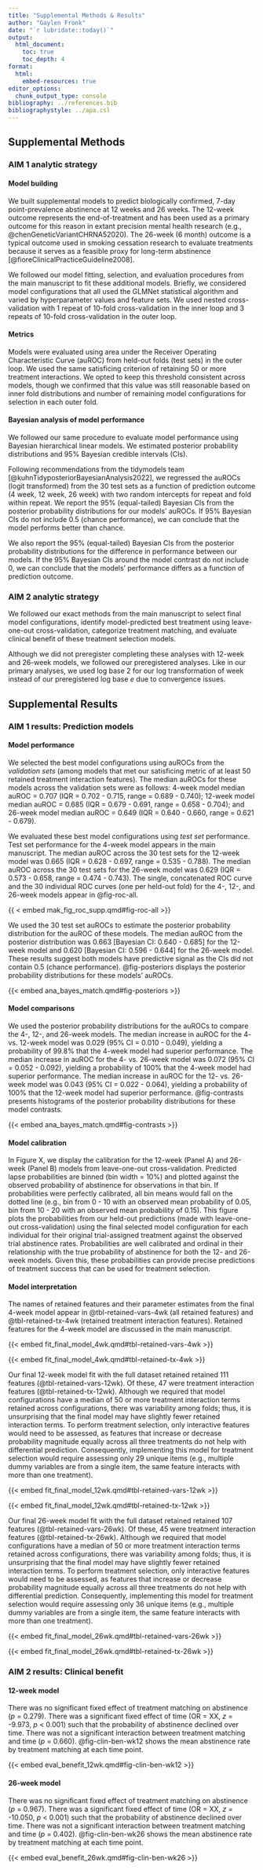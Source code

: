 ```yaml
---
title: "Supplemental Methods & Results"
author: "Gaylen Fronk"
date: "`r lubridate::today()`"
output: 
  html_document:
    toc: true 
    toc_depth: 4
format:
  html:
    embed-resources: true
editor_options: 
  chunk_output_type: console
bibliography: ../references.bib
bibliographystyle: ../apa.csl
---
```


## Supplemental Methods

### AIM 1 analytic strategy

#### Model building

We built supplemental models to predict biologically confirmed, 7-day point-prevalence abstinence at 12 weeks and 26 weeks. The 12-week outcome represents the end-of-treatment and has been used as a primary outcome for this reason in extant precision mental health research (e.g., @chenGeneticVariantCHRNA52020). The 26-week (6 month) outcome is a typical outcome used in smoking cessation research to evaluate treatments because it serves as a feasible proxy for long-term abstinence [@fioreClinicalPracticeGuideline2008].

We followed our model fitting, selection, and evaluation procedures from the main manuscript to fit these additional models. Briefly, we considered model configurations that all used the GLMNet statistical algorithm and varied by hyperparameter values and feature sets. We used nested cross-validation with 1 repeat of 10-fold cross-validation in the inner loop and 3 repeats of 10-fold cross-validation in the outer loop. 

#### Metrics

Models were evaluated using area under the Receiver Operating Characteristic Curve (auROC) from held-out folds (test sets) in the outer loop. We used the same satisficing criterion of retaining 50 or more treatment interactions. We opted to keep this threshold consistent across models, though we confirmed that this value was still reasonable based on inner fold distributions and number of remaining model configurations for selection in each outer fold.

#### Bayesian analysis of model performance

We followed our same procedure to evaluate model performance using Bayesian hierarchical linear models. We estimated posterior probability distributions and 95% Bayesian credible intervals (CIs). 

Following recommendations from the tidymodels team [@kuhnTidyposteriorBayesianAnalysis2022], we regressed the auROCs (logit transformed) from the 30 test sets as a function of prediction outcome (4 week, 12 week, 26 week) with two random intercepts for repeat and fold within repeat. We report the 95% (equal-tailed) Bayesian CIs from the posterior probability distributions for our models' auROCs. If 95% Bayesian CIs do not include 0.5 (chance performance), we can conclude that the model performs better than chance. 

We also report the 95% (equal-tailed) Bayesian CIs from the posterior probability distributions for the difference in performance between our models. If the 95% Bayesian CIs around the model contrast do not include 0, we can conclude that the models' performance differs as a function of prediction outcome.

### AIM 2 analytic strategy

We followed our exact methods from the main manuscript to select final model configurations, identify model-predicted best treatment using leave-one-out cross-validation, categorize treatment matching, and evaluate clinical benefit of these treatment selection models.

Although we did not preregister completing these analyses with 12-week and 26-week models, we followed our preregistered analyses. Like in our primary analyses, we used log base 2 for our log transformation of week instead of our preregistered log base *e* due to convergence issues. 

## Supplemental Results

### AIM 1 results: Prediction models

#### Model performance

We selected the best model configurations using auROCs from the *validation sets* (among models that met our satisficing metric of at least 50 retained treatment interaction features). The median auROCs for these models across the validation sets were as follows: 4-week model median auROC = 0.707 (IQR = 0.702 - 0.715, range = 0.689 - 0.740); 12-week model median auROC = 0.685 (IQR = 0.679 - 0.691, range = 0.658 - 0.704); and 26-week model median auROC = 0.649 (IQR = 0.640 - 0.660, range = 0.621 - 0.679). 

We evaluated these best model configurations using *test set* performance. Test set performance for the 4-week model appears in the main manuscript. The median auROC across the 30 test sets for the 12-week model was 0.665 (IQR = 0.628 - 0.697, range = 0.535 - 0.788). The median auROC across the 30 test sets for the 26-week model was 0.629 (IQR = 0.573 - 0.658, range = 0.474 - 0.743). The single, concatenated ROC curve and the 30 individual ROC curves (one per held-out fold) for the 4-, 12-, and 26-week models appear in @fig-roc-all.

{{ < embed mak_fig_roc_supp.qmd#fig-roc-all >}}

We used the 30 test set auROCs to estimate the posterior probability distribution for the auROC of these models. The median auROC from the posterior distribution was 0.663 [Bayesian CI: 0.640 - 0.685] for the 12-week model and 0.620 [Bayesian CI: 0.596 - 0.644] for the 26-week model. These results suggest both models have predictive signal as the CIs did not contain 0.5 (chance performance). @fig-posteriors displays the posterior probability distributions for these models' auROCs.

{{< embed ana_bayes_match.qmd#fig-posteriors >}}

#### Model comparisons

We used the posterior probability distributions for the auROCs to compare the 4-, 12-, and 26-week models. The median increase in auROC for the 4- vs. 12-week model was 0.029 (95% CI = 0.010 - 0.049), yielding a probability of 99.8% that the 4-week model had superior performance. The median increase in auROC for the 4- vs. 26-week model was 0.072 (95% CI = 0.052 - 0.092), yielding a probability of 100% that the 4-week model had superior performance. The median increase in auROC for the 12- vs. 26-week model was 0.043 (95% CI = 0.022 - 0.064), yielding a probability of 100% that the 12-week model had superior performance. @fig-contrasts presents histograms of the posterior probability distributions for these model contrasts.

{{< embed ana_bayes_match.qmd#fig-contrasts >}}

#### Model calibration

In Figure X, we display the calibration for the 12-week (Panel A) and 26-week (Panel B) models from leave-one-out cross-validation. Predicted lapse probabilities are binned (bin width = 10%) and plotted against the observed probability of abstinence for observations in that bin. If probabilities were perfectly calibrated, all bin means would fall on the dotted line (e.g., bin from 0 - 10 with an observed mean probability of 0.05, bin from 10 - 20 with an observed mean probability of 0.15). This figure plots the probabilities from our held-out predictions (made with leave-one-out cross-validation) using the final selected model configuration for each individual for their original trial-assigned treatment against the observed trial abstinence rates. Probabilities are well calibrated and ordinal in their relationship with the true probability of abstinence for both the 12- and 26-week models. Given this, these probabilities can provide precise predictions of treatment success that can be used for treatment selection.

<!-- add paneled fig with model calibrations by model -->

#### Model interpretation

The names of retained features and their parameter estimates from the final 4-week model appear in @tbl-retained-vars-4wk (all retained features) and @tbl-retained-tx-4wk (retained treatment interaction features). Retained features for the 4-week model are discussed in the main manuscript. 

{{< embed fit_final_model_4wk.qmd#tbl-retained-vars-4wk >}} 

{{< embed fit_final_model_4wk.qmd#tbl-retained-tx-4wk >}} 

Our final 12-week model fit with the full dataset retained retained 111 features (@tbl-retained-vars-12wk). Of these, 47 were treatment interaction features (@tbl-retained-tx-12wk). Although we required that model configurations have a median of 50 or more treatment interaction terms retained across configurations, there was variability among folds; thus, it is unsurprising that the final model may have slightly fewer retained interaction terms. To perform treatment selection, only interactive features would need to be assessed, as features that increase or decrease probability magnitude equally across all three treatments do not help with differential prediction. Consequently, implementing this model for treatment selection would require assessing only 29 unique items (e.g., multiple dummy variables are from a single item, the same feature interacts with more than one treatment). 

{{< embed fit_final_model_12wk.qmd#tbl-retained-vars-12wk >}} 

{{< embed fit_final_model_12wk.qmd#tbl-retained-tx-12wk >}} 

<!-- 
unique items needed to select: 29

confident to quit
income
time around smokers
marital status
alc freq
berlin 7
smoke menthol
tried chantix
used pipe
last rct quit
time around smokers weekend
alc qty
motive quit
life satisfaction
race
longest quit
tried xyban
used e cig
life enjoyment
live with smoker
depression dx
quit success 30d
work ban
close smoking coworker
employment
spouse smoke
alc binge
close smoking friend
berlin 6

-->

Our final 26-week model fit with the full dataset retained retained 107 features (@tbl-retained-vars-26wk). Of these, 45 were treatment interaction features (@tbl-retained-tx-26wk). Although we required that model configurations have a median of 50 or more treatment interaction terms retained across configurations, there was variability among folds; thus, it is unsurprising that the final model may have slightly fewer retained interaction terms. To perform treatment selection, only interactive features would need to be assessed, as features that increase or decrease probability magnitude equally across all three treatments do not help with differential prediction. Consequently, implementing this model for treatment selection would require assessing only 36 unique items (e.g., multiple dummy variables are from a single item, the same feature interacts with more than one treatment). 

{{< embed fit_final_model_26wk.qmd#tbl-retained-vars-26wk >}} 

{{< embed fit_final_model_26wk.qmd#tbl-retained-tx-26wk >}} 

<!--
unique items needed to select: 

spouse smoke
marital status
live with smoker
tried nic gum
asi3 cognitive scale [6]
income
race
close smoking friend
smoke menthol
used e cig
tried nic patch
close smoking coworker
close smoking partner
used cigars
used pipe
used chew or snuff
longest quit
asi3 social scale [6]
wisdm37 cue scale [3]
anxiety dx
tot quit attempt
employment
work ban
last rct quit

-->

### AIM 2 results: Clinical benefit

#### 12-week model

There was no significant fixed effect of treatment matching on abstinence (*p* = 0.279). There was a significant fixed effect of time (OR = XX, *z* = -9.973, *p* < 0.001) such that the probability of abstinence declined over time. There was not a significant interaction between treatment matching and time (*p* = 0.660). @fig-clin-ben-wk12 shows the mean abstinence rate by treatment matching at each time point.

{{< embed eval_benefit_12wk.qmd#fig-clin-ben-wk12 >}}

#### 26-week model

There was no significant fixed effect of treatment matching on abstinence (*p* = 0.967). There was a significant fixed effect of time (OR = XX, *z* = -10.050, *p* < 0.001) such that the probability of abstinence declined over time. There was not a significant interaction between treatment matching and time (*p* = 0.402). @fig-clin-ben-wk26 shows the mean abstinence rate by treatment matching at each time point.

{{< embed eval_benefit_26wk.qmd#fig-clin-ben-wk26 >}}